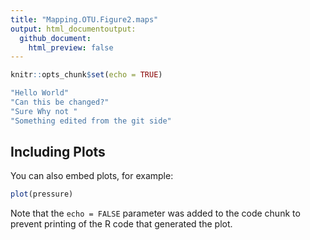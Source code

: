 ```yaml
---
title: "Mapping.OTU.Figure2.maps"
output: html_documentoutput:
  github_document:
    html_preview: false
---
```


```r
knitr::opts_chunk$set(echo = TRUE)
```


```r
"Hello World"
"Can this be changed?"
"Sure Why not "
"Something edited from the git side"
```

## Including Plots

You can also embed plots, for example:

```r
plot(pressure)
```

Note that the `echo = FALSE` parameter was added to the code chunk to prevent printing of the R code that generated the plot.
